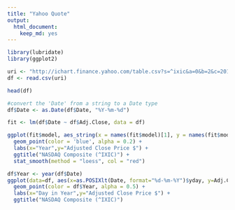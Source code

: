 ```yaml
---
title: "Yahoo Quote"
output: 
  html_document: 
    keep_md: yes
---
```


```r
library(lubridate)
library(ggplot2)
```

```r
uri <- "http://ichart.finance.yahoo.com/table.csv?s=^ixic&a=0&b=2&c=2010&d=0&e=2&f=2020&g=d"
df <- read.csv(uri)

head(df)

#convert the 'Date' from a string to a Date type
df$Date <- as.Date(df$Date, "%Y-%m-%d")

fit <- lm(df$Date ~ df$Adj.Close, data = df)

ggplot(fit$model, aes_string(x = names(fit$model)[1], y = names(fit$model)[2])) +
  geom_point(color = 'blue', alpha = 0.2) + 
  labs(x="Year",y="Adjusted Close Price $") + 
  ggtitle("NASDAQ Composite (^IXIC)") +
  stat_smooth(method = "loess", col = "red")

df$Year <- year(df$Date)
ggplot(data=df, aes(x=as.POSIXlt(Date, format="%d-%m-%Y")$yday, y=Adj.Close)) +
  geom_point(color = df$Year, alpha = 0.5) + 
  labs(x="Day in Year",y="Adjusted Close Price $") + 
  ggtitle("NASDAQ Composite (^IXIC)")
```

